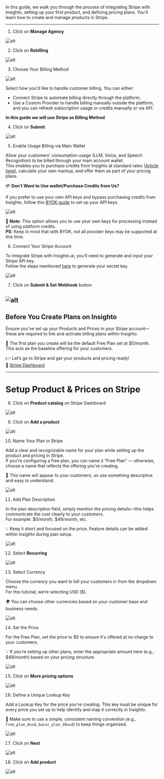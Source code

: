

In this guide, we walk you through the process of integrating Stripe with Insighto, setting up your first product, and defining pricing plans. You’ll learn how to create and manage products in Stripe.

---

 1.  Click on **Manage Agency**

![alt](images/Stripe/1.png)

 2.  Click on **Rebilling**

 ![alt](images/Stripe/2.png) 

 3.  Choose Your Billing Method

 ![alt](images/Stripe/3.webp)

Select how you'd like to handle customer billing. You can either:

- Connect Stripe to automate billing directly through the platform.  
- Use a Custom Provider to handle billing manually outside the platform, and you can refresh subscription usage or credits manually or via API.

**In this guide we will use Stripe as Billing Method**

 4.  Click on **Submit**

 ![alt](images/Stripe/4.png)

 5. Enable Usage Billing via Main Wallet

Allow your customers’ consumption usage (LLM, Voice, and Speech Recognition) to be billed through your main account wallet.  
This enables you to purchase credits from Insighto at standard rates ([Article here](#)), calculate your own markup, and offer them as part of your pricing plans.

💳 **Don’t Want to Use wallet/Purchase Credits from Us?**

If you prefer to use your own API keys and bypass purchasing credits from Insighto, follow this [BYOK guide](#) to set up your API keys.

![alt](images/Stripe/5.png)

🔑 **Note:** This option allows you to use your own keys for processing instead of using platform credits.  
**PS:** Keep in mind that with BYOK, not all provider keys may be supported at this time.

 6.  Connect Your Stripe Account

To integrate Stripe with Insighto.ai, you'll need to generate and input your Stripe API key.  
Follow the steps mentioned [here](#) to generate your secret key.

![alt](images/Stripe/6.png)

 7.  Click on **Submit & Set Webhook** button

![alt](images/Stripe/7.png)
---

## Before You Create Plans on Insighto

Ensure you've set up your Products and Prices in your Stripe account—these are required to link and activate billing plans within Insighto.

🚀 The first plan you create will be the default Free Plan set at $0/month. This acts as the baseline offering for your customers.

👉 Let’s go to Stripe and get your products and pricing ready!  
🔗 [Stripe Dashboard](https://dashboard.stripe.com)

---

# Setup Product & Prices on Stripe

 8. Click on **Product catalog** on Stripe Dashboard

![alt](images/Stripe/8.png)

 9. Click on **Add a product**

![alt](images/Stripe/9.png)

 10. Name Your Plan in Stripe

Add a clear and recognizable name for your plan while setting up the product and pricing in Stripe.  
If you're configuring a free plan, you can name it “Free Plan” — otherwise, choose a name that reflects the offering you're creating.

📝 This name will appear to your customers, so use something descriptive and easy to understand.

![alt](images/Stripe/10.png)

 11.  Add Plan Description

In the plan description field, simply mention the pricing details—this helps communicate the cost clearly to your customers.  
For example: $0/month, $49/month, etc.

💡 Keep it short and focused on the price. Feature details can be added within Insighto during plan setup.

![alt](images/Stripe/11.webp)

 12.  Select **Recurring**

![alt](images/Stripe/12.png)

 13.  Select Currency

Choose the currency you want to bill your customers in from the dropdown menu.  
For this tutorial, we’re selecting USD ($).

🌍 You can choose other currencies based on your customer base and business needs.

![alt](images/Stripe/13.png)

 14.  Set the Price

For the Free Plan, set the price to $0 to ensure it's offered at no charge to your customers.

💡 If you’re setting up other plans, enter the appropriate amount here (e.g., $49/month) based on your pricing structure.

![alt](images/Stripe/14.png)

 15.  Click on **More pricing options**

![alt](images/Stripe/15.png)

 16.  Define a Unique Lookup Key

Add a Lookup Key for the price you're creating. This key must be unique for every price you set up to help identify and map it correctly in Insighto.

📝 Make sure to use a simple, consistent naming convention (e.g., `free_plan_0usd`, `basic_plan_49usd`) to keep things organized.

![alt](images/Stripe/16.png)

 17.  Click on **Next**

![alt](images/Stripe/17.png)

 18.  Click on **Add product**

![alt](images/Stripe/18.png)
